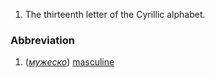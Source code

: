 #The thirteenth letter of the Cyrillic alphabet.

===Abbreviation===

# (''[[мужеско]]'') [[masculine]]
